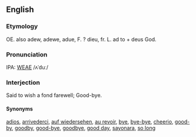 ==English==
===Etymology===
OE. also adew, adewe, adue, F. ? dieu, fr. L. ad to + deus God.

===Pronunciation===
IPA: [[WEAE]] /ʌˈduː/

===Interjection===
Said to wish a fond farewell; Good-bye.

====Synonyms====
[[adios]], [[arrivederci]], [[auf wiedersehen]], [[au revoir]], [[bye]], [[bye-bye]], [[cheerio]], [[good-by]], [[goodby]], [[good-bye]], [[goodbye]], [[good day]], [[sayonara]], [[so long]]